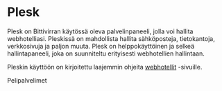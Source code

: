 # Plesk

Plesk on Bittivirran käytössä oleva palvelinpaneeli, jolla voi hallita webhotelliasi. Pleskissä on mahdollista hallita sähköposteja, tietokantoja, verkkosivuja ja paljon muuta. Plesk on helppokäyttöinen ja selkeä hallintapaneeli, joka on suunniteltu erityisesti webhotellien hallintaan.

Pleskin käyttöön on kirjoitettu laajemmin ohjeita [webhotellit](/web) -sivuille.

<Link to="/webhotelli" className="bg-primary text-white/90 hover:text-white hover:scale-105 hover:no-underline transition-all p-2 px-4 inline-block rounded-lg"><Icon icon={["fas", "hotel"]} fixedWidth className="me-2"/>Pelipalvelimet</Link>
